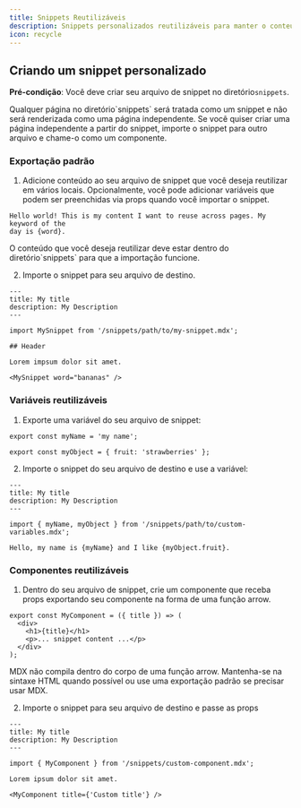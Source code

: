 ```yaml
---
title: Snippets Reutilizáveis
description: Snippets personalizados reutilizáveis para manter o conteúdo sincronizado
icon: recycle
---
```



<SnippetIntro />

## Criando um snippet personalizado

**Pré-condição**: Você deve criar seu arquivo de snippet no diretório`snippets`.

<Note>
  Qualquer página no diretório`snippets` será tratada como um snippet e não será renderizada como uma página independente. Se você quiser criar uma página independente a partir do snippet, importe o snippet para outro arquivo e chame-o como um componente.
</Note>

### Exportação padrão

1. Adicione conteúdo ao seu arquivo de snippet que você deseja reutilizar em vários locais. Opcionalmente, você pode adicionar variáveis que podem ser preenchidas via props quando você importar o snippet.

```mdx snippets/my-snippet.mdx
Hello world! This is my content I want to reuse across pages. My keyword of the
day is {word}.
```

<Warning>
  O conteúdo que você deseja reutilizar deve estar dentro do diretório`snippets` para que a importação funcione.
</Warning>

2. Importe o snippet para seu arquivo de destino.

```mdx destination-file.mdx
---
title: My title
description: My Description
---

import MySnippet from '/snippets/path/to/my-snippet.mdx';

## Header

Lorem impsum dolor sit amet.

<MySnippet word="bananas" />
```

### Variáveis reutilizáveis

1. Exporte uma variável do seu arquivo de snippet:

```mdx snippets/path/to/custom-variables.mdx
export const myName = 'my name';

export const myObject = { fruit: 'strawberries' };
```

2. Importe o snippet do seu arquivo de destino e use a variável:

```mdx destination-file.mdx
---
title: My title
description: My Description
---

import { myName, myObject } from '/snippets/path/to/custom-variables.mdx';

Hello, my name is {myName} and I like {myObject.fruit}.
```

### Componentes reutilizáveis

1. Dentro do seu arquivo de snippet, crie um componente que receba props exportando seu componente na forma de uma função arrow.

```mdx snippets/custom-component.mdx
export const MyComponent = ({ title }) => (
  <div>
    <h1>{title}</h1>
    <p>... snippet content ...</p>
  </div>
);
```

<Warning>
  MDX não compila dentro do corpo de uma função arrow. Mantenha-se na sintaxe HTML quando possível ou use uma exportação padrão se precisar usar MDX.
</Warning>

2. Importe o snippet para seu arquivo de destino e passe as props

```mdx destination-file.mdx
---
title: My title
description: My Description
---

import { MyComponent } from '/snippets/custom-component.mdx';

Lorem ipsum dolor sit amet.

<MyComponent title={'Custom title'} />
```
